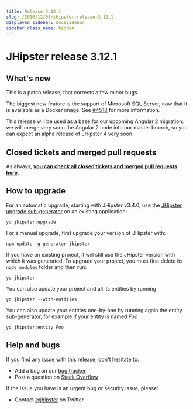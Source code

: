 ```yaml
---
title: Release 3.12.1
slug: /2016/12/08/jhipster-release-3.12.1
displayed_sidebar: docsSidebar
sidebar_class_name: hidden
---
```


JHipster release 3.12.1
==================

What's new
----------

This is a patch release, that corrects a few minor bugs.

The biggest new feature is the support of Microsoft SQL Server, now that it is available as a Docker image. See [#4518](https://github.com/jhipster/generator-jhipster/issues/4518) for more information.

This release will be used as a base for our upcoming Angular 2 migration: we will merge very soon the Angular 2 code into our master branch, so you can expect an alpha release of JHipster 4 very soon.

Closed tickets and merged pull requests
------------
As always, __[you can check all closed tickets and merged pull requests here](https://github.com/jhipster/generator-jhipster/issues?q=milestone%3A3.12.1+is%3Aclosed)__.

How to upgrade
------------

For an automatic upgrade, starting with JHipster v3.4.0, use the [JHipster upgrade sub-generator](/upgrading-an-application/) on an existing application:

```
yo jhipster:upgrade
```

For a manual upgrade, first upgrade your version of JHipster with:

```
npm update -g generator-jhipster
```

If you have an existing project, it will still use the JHipster version with which it was generated.
To upgrade your project, you must first delete its `node_modules` folder and then run:

```
yo jhipster
```

You can also update your project and all its entities by running

```
yo jhipster --with-entities
```

You can also update your entities one-by-one by running again the entity sub-generator, for example if your entity is named _Foo_

```
yo jhipster:entity Foo
```

Help and bugs
--------------

If you find any issue with this release, don't hesitate to:

- Add a bug on our [bug tracker](https://github.com/jhipster/generator-jhipster/issues?state=open)
- Post a question on [Stack Overflow](http://stackoverflow.com/tags/jhipster/info)

If the issue you have is an urgent bug or security issue, please:

- Contact [@jhipster](https://twitter.com/jhipster) on Twitter
